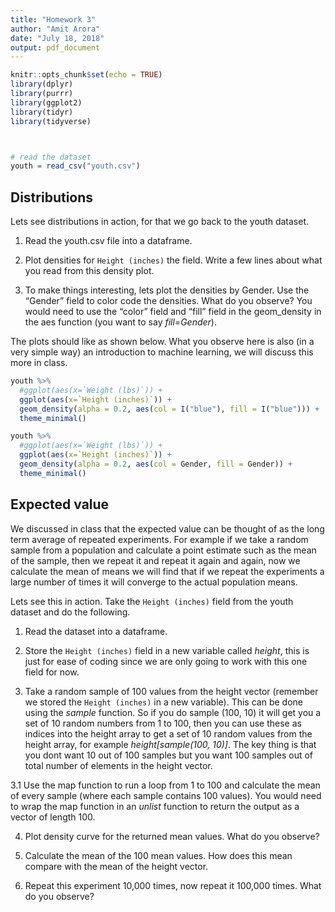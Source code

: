 ---
title: "Homework 3"
author: "Amit Arora"
date: "July 18, 2018"
output: pdf_document
---

```{r setup, include=FALSE}
knitr::opts_chunk$set(echo = TRUE)
library(dplyr)
library(purrr)
library(ggplot2)
library(tidyr)
library(tidyverse)



# read the dataset
youth = read_csv("youth.csv")
```

## Distributions

Lets see distributions in action, for that we go back to the youth dataset.

1. Read the youth.csv file into a dataframe.

2. Plot densities for `Height (inches)` the field. Write a few lines about what you read from this density plot.

3. To make things interesting, lets plot the densities by Gender. Use the "Gender" field to color code the densities. What do you observe? You would need to use the "color" field and "fill" field in the geom_density  in the aes function (you want to say *fill=Gender*).

The plots should like as shown below. What you observe here is also (in a very simple way) an introduction to machine learning, we will discuss this more in class.

```{r echo=F}

youth %>%
  #ggplot(aes(x=`Weight (lbs)`)) +
  ggplot(aes(x=`Height (inches)`)) + 
  geom_density(alpha = 0.2, aes(col = I("blue"), fill = I("blue"))) + 
  theme_minimal()

youth %>%
  #ggplot(aes(x=`Weight (lbs)`)) +
  ggplot(aes(x=`Height (inches)`)) + 
  geom_density(alpha = 0.2, aes(col = Gender, fill = Gender)) + 
  theme_minimal()
```

## Expected value

We discussed in class that the expected value can be thought of as the long term average of repeated experiments. For example if we take a random sample from a population and calculate a point estimate such as the mean of the sample, then we repeat it and repeat it again and again, now we calculate the mean of means we will find that if we repeat the experiments a large number of times it will converge to the actual population means.

Lets see this in action. Take the `Height (inches)` field from the youth dataset and do the following.

1. Read the dataset into a dataframe.

2. Store the `Height (inches)` field in a new variable called *height*, this is just for ease of coding since we are only going to work with this one field for now.

3. Take a random sample of 100 values from the height vector (remember we stored the `Height (inches)` in a new variable). This can be done using the *sample* function. So if you do sample (100, 10) it will get you a set of 10 random numbers from  1 to 100, then you can use these as indices into the height array to get a set of 10 random values from the height array, for example *height[sample(100, 10)]*. The key thing is that you dont want 10 out of 100 samples but  you want 100 samples out of total number of elements in the height vector. 

3.1 Use the map function to run a loop from 1 to 100 and calculate the mean of every sample (where each sample contains 100 values). You would need to wrap the map function in an *unlist* function to return the output as a vector of length 100. 

4. Plot  density curve for the returned mean values. What do you observe?

5. Calculate the mean of the 100 mean values. How does this mean compare with the mean of the height vector.

6. Repeat this experiment  10,000 times, now repeat it 100,000 times. What do you observe?


